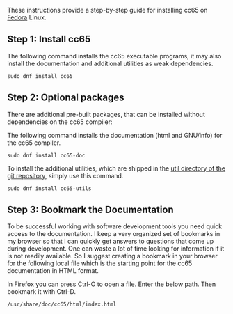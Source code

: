 These instructions provide a step-by-step guide for installing cc65 on [https://getfedora.org Fedora] Linux.

== Step 1: Install cc65 ==

The following command installs the cc65 executable programs, it may also install the documentation and additional utilities as weak dependencies.

<pre>
sudo dnf install cc65
</pre>

== Step 2: Optional packages ==

There are additional pre-built packages, that can be installed without dependencies on the cc65 compiler:

The following command installs the documentation (html and GNU/info) for the cc65 compiler.

<pre>
sudo dnf install cc65-doc
</pre>

To install the additional utilities, which are shipped in the [https://github.com/cc65/cc65/tree/master/util util directory of the git repository], simply use this command.

<pre>
sudo dnf install cc65-utils
</pre>

== Step 3: Bookmark the Documentation ==

To be successful working with software development tools you need quick access to the documentation. I keep a very organized set of bookmarks in my browser so that I can quickly get answers to questions that come up during development. One can waste a lot of time looking for information if it is not readily available. So I suggest creating a bookmark in your browser for the following local file which is the starting point for the cc65 documentation in HTML format.

In Firefox you can press Ctrl-O to open a file. Enter the below path. Then bookmark it with Ctrl-D.

<pre>
/usr/share/doc/cc65/html/index.html
</pre>